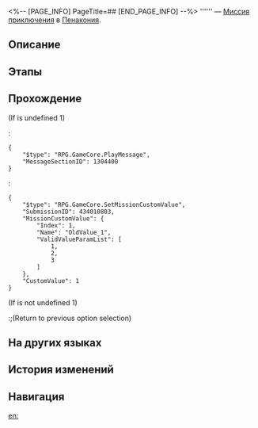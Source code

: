<%-- [PAGE_INFO]
PageTitle=##
[END_PAGE_INFO] --%>
{{Дополнить|Диалоги.}}
{{Миссия Инфобокс
|id              = 4340108
|Название        = 
|Изображение     = Миссия .png
|Тип             = Миссия приключения
|Событие         = 
|Глава           = 
|Условия         = Завершена [[Миссия Освоения]] «[[Долгий день уходит в ночь]]»
|Персонажи       = Первопроходец
|СтартЛокация    = [[Пенакония]] — [[Золотой миг]]
|Мир             = Пенакония
|Предыдущая      = 
|Следующая       = 
|Награды         = Утраченный кристалл*2; Кредиты*5 000
}}
'''''' — [[Миссия приключения]] в [[Пенакония]].

==Описание==
{{Описание|<!--официальное описание из Перекрёстка судеб-->}}

==Этапы==


==Прохождение==
{{Дополнить}}
;(If {{F|MissionCV-4340108-undefined}} is undefined 1)
:<pre>{
	"$type": "RPG.GameCore.PlayMessage",
	"MessageSectionID": 1304400
}</pre>
:<pre>{
	"$type": "RPG.GameCore.SetMissionCustomValue",
	"SubmissionID": 434010803,
	"MissionCustomValue": {
		"Index": 1,
		"Name": "OldValue_1",
		"ValidValueParamList": [
			1,
			2,
			3
		]
	},
	"CustomValue": 1
}</pre>
;(If {{F|MissionCV-4340108-undefined}} is not undefined 1)
:;(Return to previous option selection)
{{Диалог Конец}}

==На других языках==
{{На других языках
|en   = 
|zhs  = 
|zht  = 
|ja   = 
|ko   = 
|es   = 
|fr   = 
|ru   = 
|th   = 
|vi   = 
|de   = 
|id   = 
|pt   = 
}}

==История изменений==
{{История изменений|3.5}}

==Навигация==
{{Миссия приключения Навбокс|Глава }}

[[en:]]

